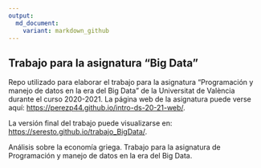 ---
output: 
  md_document:
    variant: markdown_github
---

## Trabajo para la asignatura "Big Data"

Repo utilizado para elaborar el trabajo para la asignatura "Programación y manejo de datos en la era del Big Data" de la Universitat de València durante el curso 2020-2021. La página web de la asignatura puede verse aquí: <https://perezp44.github.io/intro-ds-20-21-web/>.

<!-- El párrafo de arriba has de dejarlo tal cual. No has de cambiar nada!!-->

<!-- En la linea de abajo has de sustituir "perezp44" por tu usuario de Github-->
La versión final del trabajo puede visualizarse en: <https://seresto.github.io/trabajo_BigData/>. 


<!-- Abajo podéis escribir lo que queráis, igual un resumen del trabajo, o ..., o ... pero al menos, creo que tienes que poner el título del trabajo y posiblemente tu nombre. Algo que explique porque está el repo en Github-->

Análisis sobre la economía griega. Trabajo para la asignatura de Programación y manejo de datos en la era del Big Data.


<!-- Finalmente, ACÚERDATE de que cuando hayas hecho los cambios y hayas dejado este archivo como te guste más, TIENES que knittearlo para que los cambios se actualicen en el fichero Readme.md, que es el que finalmente se visualizará en Github. El fichero Readme.md no has de editarlo a mano, sale de knittear Readme.Rmd-->

